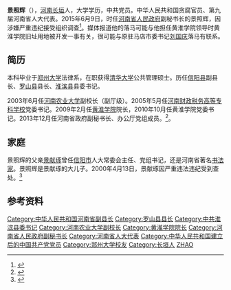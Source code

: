 '''景照辉'''（{{bd|1964年|2月|}}），[[河南|河南]][[长垣|长垣]]人，大学学历，中共党员。中华人民共和国贪腐官员、第九届河南省人大代表。2015年6月9日，时任[[河南省人民政府|河南省人民政府]]副秘书长的景照辉，因涉嫌严重违纪接受组织调查<ref >{{cite web |url=http://henan.sina.com.cn/news/s/2015-06-10/detail-icrvvpkk8174870.shtml |language= |title=河南省政府副秘书长景照辉接受组织调查 |publisher=河南法制报 |date=2015-06-10 |accessdate= |archive-date=2015-06-10 |archive-url=https://web.archive.org/web/20150610065925/http://henan.sina.com.cn/news/s/2015-06-10/detail-icrvvpkk8174870.shtml |dead-url=no }}</ref>。媒体报道他的落马可能与他担任黄淮学院领导时黄淮学院旧址用地被开发一事有关，很可能与原驻马店市委书记[[刘国庆_(1957年)|刘国庆]]落马有联系。

== 简历 ==

本科毕业于[[郑州大学|郑州大学]]法律系，在职获得[[清华大学|清华大学]]公共管理硕士。历任[[信阳县|信阳县]]副县长、[[罗山县|罗山县]]县长、[[淮滨县|淮滨县]]县委书记。

2003年6月任[[河南农业大学|河南农业大学]]副校长（副厅级）。2005年5月任[[河南财政税务高等专科学校|河南财政税务高等专科学校]]党委书记。2009年2月任[[黄淮学院|黄淮学院]]院长，2010年10月任黄淮学院党委书记。2013年12月任河南省政府副秘书长、办公厅党组成员。<ref >{{cite web |url=http://news.sina.com.cn/c/2015-06-09/150031930599.shtml |language= |title=河南省政府副秘书长景照辉被调查 |publisher=中央纪委监察部网站 |date=2015年6月9日 |accessdate= |archive-date=2015-08-16 |archive-url=https://web.archive.org/web/20150816094743/http://news.sina.com.cn/c/2015-06-09/150031930599.shtml |dead-url=no }}</ref>。

== 家庭 ==
景照辉的父亲[[景献琢|景献琢]]曾任[[信阳市|信阳市]]人大常委会主任、党组书记，还是河南省著名[[书法家|书法家]]。景照辉是景献琢的大儿子。2000年4月13日，景献琢因严重违法违纪受到查处。<ref >{{cite web |url=http://news.qq.com/a/20150610/000732.htm |language= |title=河南落马政府副秘书长系官二代 其父15年前被查 |publisher=腾讯新闻 |date=2015-06-10 |accessdate= |archive-date=2015-06-10 |archive-url=https://web.archive.org/web/20150610050947/http://news.qq.com/a/20150610/000732.htm |dead-url=no }}</ref>

== 参考资料 ==
{{reflist}}

{{中共十八大以来的反腐败工作}}
{{DEFAULTSORT:JING景}}
[[Category:中华人民共和国河南省副县长|Category:中华人民共和国河南省副县长]]
[[Category:罗山县县长|Category:罗山县县长]]
[[Category:中共淮滨县委书记|Category:中共淮滨县委书记]]
[[Category:河南农业大学副校长|Category:河南农业大学副校长]]
[[Category:黄淮学院院长|Category:黄淮学院院长]]
[[Category:河南省人民政府副秘书长|Category:河南省人民政府副秘书长]]
[[Category:河南省人大代表|Category:河南省人大代表]]
[[Category:中华人民共和国建立后的中国共产党党员|Category:中华人民共和国建立后的中国共产党党员]]
[[Category:郑州大学校友|Category:郑州大学校友]]
[[Category:长垣人|Category:长垣人]]
[[Category:景姓|ZHAO]]